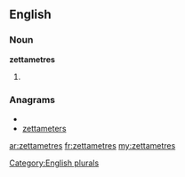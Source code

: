 ==English==

===Noun===
'''zettametres'''

# {{plural of|[[zettametre]]}}

===Anagrams===
* {{alphagram|aeeemrstttz}}
* [[zettameters#English|zettameters]]

[[Category:English plurals]]

[[ar:zettametres]]
[[fr:zettametres]]
[[my:zettametres]]